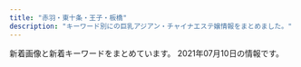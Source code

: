 ```yaml
---
title: "赤羽・東十条・王子・板橋"
description: "キーワード別にの巨乳アジアン・チャイナエステ嬢情報をまとめました。"
---
```


新着画像と新着キーワードをまとめています。
2021年07月10日の情報です。

<DmmAffiliateIns />
<KeywordTable
  shops={
    [
    {
        "img_links": [
            "https://nippori-massage.com/images/main-sp.jpg",
            "https://nippori-massage.com/room/room-l1.jpg",
            "https://nippori-massage.com/images/esthe1.jpg",
            "https://nippori-massage.com/room/room-l3.jpg",
            "https://nippori-massage.com/room/room-l4.jpg",
            "https://scdn.line-apps.com/n/line_add_friends/btn/ja.png",
            "https://nippori-massage.com/line/line-qr.png",
            "https://nippori-massage.com/footer/footer-line.png",
            "https://nippori-massage.com/line/10min-coupon.png",
            "https://nippori-massage.com/images/header3.png",
            "https://nippori-massage.com/icon/facebook.png",
            "https://nippori-massage.com/icon/yelp.png",
            "https://nippori-massage.com/room/room-l2.jpg",
            "https://nippori-massage.com/staff/ai-s2.jpg",
            "https://nippori-massage.com/images/line_friend.png",
            "https://nippori-massage.com/images/main1.jpg",
            "https://nippori-massage.com/staff/ai-l2.jpg",
            "https://nippori-massage.com/mens-esthe/2021/04/15/sakura-s1.jpg",
            "https://nippori-massage.com/footer/footer-staff.png",
            "https://nippori-massage.com/images/clear.png",
            "https://nippori-massage.com/staff/ai-l1.jpg",
            "https://nippori-massage.com//icon/facebook.png",
            "https://nippori-massage.com/footer/footer-tel.png",
            "https://nippori-massage.com/images/qrcode.png",
            "https://nippori-massage.com/images/esthe2.jpg",
            "https://nippori-massage.com/images/obi.jpg",
            "https://nippori-massage.com/icon/line.png",
            "https://nippori-massage.com/staff/sakura-l1.jpg",
            "https://nippori-massage.com/staff/ai-s1.jpg",
            "https://nippori-massage.com/icon/twitter.png",
            "https://nippori-massage.com/images/esthe3.jpg",
            "https://nippori-massage.com/staff/sakura-s1.jpg",
            "https://nippori-massage.com/images/esthe4.jpg",
            "https://nippori-massage.com/mens-esthe/2021/06/19/ai-s1.jpg"
        ],
        "keywords": {},
        "name": "\u56de\u697d\u82d1",
        "url": "https://nippori-massage.com/",
        "station": "\u5c3e\u4e45\u99c5"
    },
    {
        "img_links": [
            "http://www.crossu.xyz/templets/default/picture/staff_t.jpg",
            "http://www.crossu.xyz/uploads/191129/1-19112914393CK.jpg",
            "http://www.crossu.xyz/uploads/200528/1-20052Q52142229.jpg",
            "http://www.crossu.xyz/templets/default/picture/news.jpg",
            "http://www.crossu.xyz/uploads/180621/1-1P621101232H4.jpg",
            "http://www.crossu.xyz/templets/default/picture/interior_t.jpg",
            "http://www.crossu.xyz/uploads/allimg/180620/1-1P6201013133b.jpg",
            "http://www.crossu.xyz/uploads/180620/1-1P62010154K00.png",
            "http://www.crossu.xyz/templets/default/picture/rec1.png",
            "http://www.crossu.xyz/uploads/181211/1-1Q2111433162D.jpg",
            "http://www.crossu.xyz/uploads/190924/1-1Z9241056212J.jpg",
            "http://www.crossu.xyz/templets/default/picture/head.jpg",
            "http://www.crossu.xyz/uploads/180620/1-1P62010193X63.jpg",
            "http://www.crossu.xyz/uploads/191119/1-19111915043V27.jpg"
        ],
        "station": "JR\u738b\u5b50\u99c5\u5317\u53e3",
        "keywords": {
            "\u30bb\u30af\u30b7\u30fc": 5
        },
        "name": "\u685c\u306e\u604b",
        "url": "http://www.crossu.xyz/"
    },
    {
        "url": "http://angel-aroma.net/",
        "keywords": {
            "84": 2,
            "87": 2,
            "86": 4,
            "82": 2
        },
        "name": "\u30c0\u30fc\u30ea\u30f3",
        "img_links": [
            "http://angel-aroma.net/img/no.png",
            "http://angel-aroma.net/img/sta5.jpg",
            "http://angel-aroma.net/img/sta1.jpg",
            "http://angel-aroma.net/img/sta3.jpg",
            "http://angel-aroma.net/img/top.jpg",
            "http://angel-aroma.net/img/m30.jpg",
            "http://angel-aroma.net/img/m3.jpg",
            "http://angel-aroma.net/img/sta2.jpg",
            "http://angel-aroma.net/img/m20.jpg",
            "http://angel-aroma.net/img/m2.jpg",
            "http://angel-aroma.net/img/m1.jpg",
            "http://angel-aroma.net/img/m6.jpg",
            "http://angel-aroma.net/img/stafft.jpg",
            "http://angel-aroma.net/img/qr.jpg",
            "http://angel-aroma.net/img/sta6.jpg",
            "http://angel-aroma.net/img/m4.jpg",
            "http://angel-aroma.net/img/m5.jpg",
            "http://angel-aroma.net/img/m10.jpg"
        ],
        "station": "JR\u8d64\u7fbd\u99c5\u6771\u53e3"
    },
    {
        "name": "Only one \uff5e\u30aa\u30f3\u30ea\u30fc\u30ef\u30f3\uff5e",
        "url": "http://www.roserelaxation.info/",
        "img_links": [
            "http://www.roserelaxation.info/upload/201801/1517150493.jpg",
            "http://www.roserelaxation.info/upload/201712/thumb/1512155748.jpg",
            "http://www.roserelaxation.info/upload/images/20171206_132823.jpg",
            "http://www.roserelaxation.info/upload/201808/thumb_dis/1535596152.jpg",
            "http://www.roserelaxation.info/upload/202007/1594636355.jpg",
            "http://www.roserelaxation.info/upload/202007/thumb_dis/1594636684.jpg",
            "http://www.roserelaxation.info/upload/201712/1512155748.jpg",
            "http://www.roserelaxation.info/upload/201801/thumb_dis/1517150493.jpg",
            "http://www.roserelaxation.info/upload/202007/thumb/1594636684.jpg",
            "http://www.roserelaxation.info/upload/201807/thumb/1531195952.jpg",
            "http://www.roserelaxation.info/upload/202007/thumb_dis/1594636355.jpg",
            "http://www.roserelaxation.info/upload/202008/1598846272.jpg",
            "http://www.roserelaxation.info/upload/201708/1502280972.jpg",
            "http://www.roserelaxation.info/upload/images/20170706_091357.jpg",
            "http://www.roserelaxation.info/upload/201801/thumb/1517150493.jpg",
            "http://www.roserelaxation.info/upload/images/20171206_133002.jpg",
            "http://www.roserelaxation.info/upload/201807/1531195952.jpg",
            "http://www.roserelaxation.info/upload/202007/thumb_dis/1594636322.jpg",
            "http://www.roserelaxation.info/upload/202007/thumb/1594636355.jpg",
            "http://www.roserelaxation.info/upload/201707/1499300573.jpg",
            "http://www.roserelaxation.info/upload/202007/thumb/1594636246.jpg",
            "http://www.roserelaxation.info/upload/images/20171214_032900.jpg",
            "http://www.roserelaxation.info/upload/201708/thumb_dis/1502280972.jpg",
            "http://www.roserelaxation.info/upload/201807/thumb/1531195547.jpg",
            "http://www.roserelaxation.info/upload/201807/1531197286.jpg",
            "http://www.roserelaxation.info/upload/images/20170525_102731.jpg",
            "http://www.roserelaxation.info/upload/201807/1531195547.jpg",
            "http://www.roserelaxation.info/upload/202007/thumb_dis/1594636246.jpg",
            "http://www.roserelaxation.info/upload/201807/thumb_dis/1531197286.jpg",
            "http://www.roserelaxation.info/upload/images/20171206_132919.jpg",
            "http://www.roserelaxation.info/upload/202007/1594636684.jpg",
            "http://www.roserelaxation.info/upload/201712/thumb_dis/1512155748.jpg",
            "http://www.roserelaxation.info/upload/201807/thumb_dis/1531195952.jpg",
            "http://www.roserelaxation.info/upload/201807/thumb_dis/1531195547.jpg",
            "http://www.roserelaxation.info/upload/202007/1594636246.jpg",
            "http://www.roserelaxation.info/upload/images/20170613_104732.jpg",
            "http://www.roserelaxation.info/upload/images/20171206_132851.jpg"
        ],
        "keywords": {},
        "station": "JR\u8d64\u7fbd\u99c5\u5357\u53e3"
    },
    {
        "station": "\u84ee\u6839\u99c5\u6771\u53e3",
        "img_links": [
            "http://www.l-yuri.work/staff/kaori.jpg",
            "http://www.l-yuri.work/images/int2.png",
            "http://www.l-yuri.work/images/news.png",
            "http://www.l-yuri.work/images/2.png",
            "http://www.l-yuri.work/images/staff_t.jpg",
            "http://www.l-yuri.work/images/5.png",
            "http://www.l-yuri.work/staff/miki.jpg",
            "http://www.l-yuri.work/images/tg.jpg",
            "http://www.l-yuri.work/img/miki1.jpg",
            "http://www.l-yuri.work/img/kaori1.jpg",
            "http://www.l-yuri.work/images/head.jpg",
            "http://www.l-yuri.work/images/h_line.jpg",
            "http://www.l-yuri.work/images/s1.png",
            "http://www.l-yuri.work/images/interior_t.jpg",
            "http://www.l-yuri.work/images/tel.jpg",
            "http://www.l-yuri.work/images/mobile.jpg",
            "http://www.l-yuri.work/images/6.png",
            "http://www.l-yuri.work/images/int1.png",
            "http://www.l-yuri.work/staff/ruru.jpg",
            "http://www.l-yuri.work/img/ruru1.jpg",
            "http://www.l-yuri.work/images/sys.png"
        ],
        "keywords": {},
        "name": "\u767e\u5408",
        "url": "http://www.l-yuri.work/"
    },
    {
        "url": "http://coconat.work/",
        "img_links": [
            "http://coconat.work/staff/yuyu1.jpg",
            "http://coconat.work/images/news.jpg",
            "http://coconat.work/staff/yuko1.jpg",
            "http://coconat.work/images/staff_t.jpg",
            "http://coconat.work/images/interior_t.jpg",
            "http://coconat.work/images/m-top004.jpg",
            "http://coconat.work/images/m-head01.jpg",
            "http://coconat.work/staff/rina1.jpg",
            "http://coconat.work/images/call.png",
            "http://coconat.work/staff/ayaka1.jpg",
            "http://coconat.work/images/news_t.jpg"
        ],
        "station": "JR\u8d64\u7fbd\u99c5\u6771\u53e3",
        "name": "\u30b3\u30b3\u30ca\u30c3\u30c4",
        "keywords": {
            "E": 5,
            "85": 5,
            "86": 10,
            "D": 10,
            "87": 5,
            "C": 5
        }
    },
    {
        "keywords": {},
        "name": "Lucky",
        "img_links": [],
        "station": "JR\u738b\u5b50\u99c5\u5317\u53e3",
        "url": "https://kirakira.xyz.mn/"
    },
    {
        "img_links": [
            "http://barbie.work/images/sm.jpg",
            "http://barbie.work/staff/himari.jpg",
            "http://barbie.work/images/news.png",
            "http://barbie.work/sp/img/marin2.jpg",
            "http://barbie.work/sp/images/int2.jpg",
            "http://barbie.work/sp/menu/top.jpg",
            "http://barbie.work/sp/menu/staff.jpg",
            "http://barbie.work/images/3.jpg",
            "http://barbie.work/sp/images/ac1.jpg",
            "http://barbie.work/sp/staff/himari.jpg",
            "http://barbie.work/sp/staff/kumi.jpg",
            "http://barbie.work/img/asami2.jpg",
            "http://barbie.work/images/rec2.png",
            "http://barbie.work/images/sys.png",
            "http://barbie.work/img/rika2.jpg",
            "http://barbie.work/images/5.jpg",
            "http://barbie.work/sp/img/rika1.jpg",
            "http://barbie.work/sp/img/kumi2.jpg",
            "http://barbie.work/images/int1.png",
            "http://barbie.work/images/2.jpg",
            "http://barbie.work/sp/img/natuki1.jpg",
            "http://barbie.work/images/rec1.jpg",
            "http://barbie.work/sp/img/natuki2.jpg",
            "http://barbie.work/sp/img/asami2.jpg",
            "http://barbie.work/sp/images/rec1.jpg",
            "http://barbie.work/sp/img/asami1.jpg",
            "http://barbie.work/img/asami1.jpg",
            "http://barbie.work/staff/rika.jpg",
            "http://barbie.work/img/himari1.jpg",
            "http://barbie.work/sp/images/news.jpg",
            "http://barbie.work/img/rika1.jpg",
            "http://barbie.work/images/interior_t.jpg",
            "http://barbie.work/sp/images/sys.jpg",
            "http://barbie.work/sp/images/newsb.png",
            "http://barbie.work/images/sisu_t.jpg",
            "http://barbie.work/img/marin1.jpg",
            "http://barbie.work/images/tgirl.jpg",
            "http://barbie.work/sp/images/int1.png",
            "http://barbie.work/images/int3.jpg",
            "http://barbie.work/img/kumi2.jpg",
            "http://barbie.work/images/6.jpg",
            "http://barbie.work/sp/img/himari2.jpg",
            "http://barbie.work/sp/images/head.jpg",
            "http://barbie.work/sp/staff/rika.jpg",
            "http://barbie.work/sp/images/b2.jpg",
            "http://barbie.work/img/himari2.jpg",
            "http://barbie.work/sp/img/himari1.jpg",
            "http://barbie.work/img/natuki2.jpg",
            "http://barbie.work/images/int2.jpg",
            "http://barbie.work/sp/img/rika2.jpg",
            "http://barbie.work/sp/images/staff_t.jpg",
            "http://barbie.work/img/natuki1.jpg",
            "http://barbie.work/images/head.jpg",
            "http://barbie.work/images/ac1.jpg",
            "http://barbie.work/images/staff_t.jpg",
            "http://barbie.work/sp/images/interior_t.jpg",
            "http://barbie.work/images/sisu.jpg",
            "http://barbie.work/sp/images/int3.jpg",
            "http://barbie.work/sp/images/sisu_t.jpg",
            "http://barbie.work/staff/natuki.jpg",
            "http://barbie.work/sp/images/tel.jpg",
            "http://barbie.work/sp/img/marin1.jpg",
            "http://barbie.work/images/4.jpg",
            "http://barbie.work/staff/asami.jpg",
            "http://barbie.work/sp/staff/asami.jpg",
            "http://barbie.work/images/b1.jpg",
            "http://barbie.work/img/kumi1.jpg",
            "http://barbie.work/sp/img/kumi1.jpg",
            "http://barbie.work/img/marin2.jpg",
            "http://barbie.work/sp/images/topgirl.jpg",
            "http://barbie.work/staff/kumi.jpg",
            "http://barbie.work/images/tr.jpg",
            "http://barbie.work/sp/images/b1.jpg",
            "http://barbie.work/sp/images/rec2.png",
            "http://barbie.work/sp/images/footer.png",
            "http://barbie.work/images/1.jpg",
            "http://barbie.work/sp/staff/natuki.jpg",
            "http://barbie.work/images/up.png",
            "http://barbie.work/images/b2.jpg",
            "http://barbie.work/sp/staff/marin.jpg",
            "http://barbie.work/staff/marin.jpg",
            "http://barbie.work/sp/images/sisu.jpg"
        ],
        "name": "TUBAKI",
        "url": "http://barbie.work/",
        "station": "JR\u8d64\u7fbd\u99c5\u897f\u53e3",
        "keywords": {
            "E": 2,
            "86": 16,
            "84": 1,
            "85": 24,
            "D": 8
        }
    },
    {
        "name": "FLOWER",
        "img_links": [
            "http://esthe-japan.work/flower/upload/202004/1588153474.png"
        ],
        "station": "JR\u8d64\u7fbd\u99c5\u5357\u6539\u672d\u53e3(\u6771)",
        "url": "http://esthe-japan.work/flower/",
        "keywords": {
            "88": 3,
            "89": 3,
            "\u30bb\u30af\u30b7\u30fc": 6,
            "87": 3,
            "98": 1
        }
    },
    {
        "station": "JR\u6771\u5341\u6761\u99c5\u5317\u53e3",
        "url": "http://shanshan-esthe.com/",
        "img_links": [
            "http://shanshan-esthe.com/img/sta0.jpg",
            "http://shanshan-esthe.com/img/st14.jpg",
            "http://shanshan-esthe.com/img/no.png",
            "http://shanshan-esthe.com/img/st16.jpg",
            "http://shanshan-esthe.com/img/sta14.jpg"
        ],
        "name": "\u9999\u9999",
        "keywords": {
            "D": 2,
            "86": 2
        }
    },
    {
        "url": "https://wagaya.xyz.mn/",
        "keywords": {
            "85": 10,
            "86": 5,
            "C": 11,
            "83": 5,
            "D": 20
        },
        "name": "\u6211\u304c\u5bb6",
        "station": "JR\u738b\u5b50\u99c5\u4e2d\u592e\u53e3",
        "img_links": [
            "https://wagaya.xyz.mn/images/s_news.png",
            "https://wagaya.xyz.mn/images/nbj1.png",
            "https://wagaya.xyz.mn/photos/sites/56/2021/06/2021061105332195.jpg",
            "https://wagaya.xyz.mn/images/s_staff.png",
            "https://wagaya.xyz.mn/images/mobile.jpg",
            "https://wagaya.xyz.mn/images/top.jpg",
            "https://wagaya.xyz.mn/photos/sites/56/2021/04/202104050602539.jpg",
            "https://wagaya.xyz.mn/photos/sites/56/2021/04/2021041205512961.jpg",
            "https://wagaya.xyz.mn/photos/sites/56/2021/04/2021041205512892.jpg"
        ]
    },
    {
        "station": "JR\u8d64\u7fbd\u99c5",
        "url": "http://himawari.one/",
        "name": "\u3072\u307e\u308f\u308a",
        "img_links": [
            "http://himawari.one/images/side3.png",
            "http://himawari.one/images/flash1.jpg",
            "http://himawari.one/images/g1.jpg",
            "http://himawari.one/images/top_bn1.jpg",
            "http://himawari.one/images/g3.jpg",
            "http://himawari.one/images/flash.jpg",
            "http://himawari.one/images/top.png",
            "http://himawari.one/images/top_bn2.jpg"
        ],
        "keywords": {
            "C": 7
        }
    },
    {
        "url": "http://esthe-taiwanaroma.com/",
        "img_links": [
            "http://esthe-taiwanaroma.com/img/head_img.png",
            "http://esthe-taiwanaroma.com/img/tel_img.png",
            "http://esthe-taiwanaroma.com/img/4ugai.png",
            "http://esthe-taiwanaroma.com/img/2biore.png",
            "http://esthe-taiwanaroma.com/img/anna.png",
            "http://esthe-taiwanaroma.com/img/emi001.jpg",
            "http://esthe-taiwanaroma.com/img/kasumi.jpg",
            "http://esthe-taiwanaroma.com/img/mask03.jpg",
            "http://esthe-taiwanaroma.com/img/pagetop.png",
            "http://esthe-taiwanaroma.com/img/topbg02.jpg",
            "http://esthe-taiwanaroma.com/img/sara2.jpg",
            "http://esthe-taiwanaroma.com/img/corona-3.jpg",
            "http://esthe-taiwanaroma.com/img/iphone.png",
            "http://esthe-taiwanaroma.com/img/miyun.jpg",
            "http://esthe-taiwanaroma.com/img/mask04.jpg",
            "http://esthe-taiwanaroma.com/img/mask02.jpg",
            "http://esthe-taiwanaroma.com/img/corona-5.jpg",
            "http://esthe-taiwanaroma.com/img/yuki.jpg",
            "http://esthe-taiwanaroma.com/img/corona-4.jpg",
            "http://esthe-taiwanaroma.com/img/tel_img_touitsu.png",
            "http://esthe-taiwanaroma.com/img/3kenon.png",
            "http://esthe-taiwanaroma.com/img/hina.jpg",
            "http://esthe-taiwanaroma.com/img/sara002.jpg",
            "http://esthe-taiwanaroma.com/img/mask05.jpg",
            "http://esthe-taiwanaroma.com/img/mask01.jpg",
            "http://esthe-taiwanaroma.com/img/mika2.jpg",
            "http://esthe-taiwanaroma.com/img/miyu.jpg",
            "http://esthe-taiwanaroma.com/img/erika01.jpg",
            "http://esthe-taiwanaroma.com/img/miho4.jpg",
            "http://esthe-taiwanaroma.com/img/aoi.jpg",
            "http://esthe-taiwanaroma.com/img/mami03.png",
            "http://esthe-taiwanaroma.com/img/ami.jpg",
            "http://esthe-taiwanaroma.com/img/photo_01.jpg",
            "http://esthe-taiwanaroma.com/img/1purazuma.png",
            "http://esthe-taiwanaroma.com/img/mami.jpg",
            "http://esthe-taiwanaroma.com/img/corona-2.jpg",
            "http://esthe-taiwanaroma.com/img/ogikubo/riko02.jpg"
        ],
        "name": "\u53f0\u6e7e\u30a2\u30ed\u30de",
        "station": "JR\u8d64\u7fbd\u99c5\u5357\u53e3",
        "keywords": {}
    },
    {
        "img_links": [
            "http://oji.pink/images/g5.jpg",
            "http://oji.pink/images/1.png",
            "http://oji.pink/images/top.jpg",
            "http://oji.pink/images/r3.jpg",
            "http://oji.pink/images/g2.jpg",
            "http://oji.pink/images/r1.jpg",
            "http://oji.pink/images/new1.jpg",
            "http://oji.pink/images/g0.jpg",
            "http://oji.pink/images/r4.jpg",
            "http://oji.pink/images/3.png",
            "http://oji.pink/images/zi_staff.png",
            "http://oji.pink/images/g7.jpg",
            "http://oji.pink/images/g1.jpg",
            "http://oji.pink/images/zi_link.png",
            "http://oji.pink/images/yuki.jpg",
            "http://oji.pink/images/aki.jpg",
            "http://oji.pink/images/mobile.jpg",
            "http://oji.pink/images/r2.jpg"
        ],
        "name": "\u7f8e\u5065",
        "url": "http://oji.pink/",
        "station": "JR\u738b\u5b50\u99c5\u5317\u53e3",
        "keywords": {
            "C": 15
        }
    },
    {
        "station": "JR\u8d64\u7fbd\u99c5\u6771\u53e3",
        "img_links": [
            "https://dream.ests.jp/images/end.png",
            "https://dream.ests.jp/images/s_therapist.jpg",
            "https://dream.ests.jp/images/line.png",
            "https://dream.ests.jp/photos/sites/12/2021/03/2021031110483021.jpg",
            "https://dream.ests.jp/images/mobile.jpg",
            "https://dream.ests.jp/images/news_bj3.jpg",
            "https://dream.ests.jp/images/s_link.jpg",
            "https://dream.ests.jp/photos/sites/12/2021/03/2021031110483161.jpg",
            "https://dream.ests.jp/images/s_news.jpg",
            "https://dream.ests.jp/images/staff_bj3.jpg",
            "https://dream.ests.jp/photos/sites/12/2021/03/2021031110482840.jpg",
            "https://dream.ests.jp/images/s_pick.png",
            "https://dream.ests.jp/images/top.png",
            "https://dream.ests.jp/images/2.jpg",
            "https://dream.ests.jp/images/new.jpg",
            "https://dream.ests.jp/images/1.jpg",
            "https://dream.ests.jp/photos/sites/12/2021/03/2021031110482744.jpg"
        ],
        "keywords": {
            "85": 2,
            "D": 6,
            "E": 2,
            "C": 12,
            "87": 2,
            "86": 4
        },
        "name": "\u30a2\u30ed\u30de\u30c9\u30ea\u30fc\u30e0",
        "url": "https://dream.ests.jp/"
    },
    {
        "name": "GOOD TIME",
        "keywords": {
            "D": 10,
            "\u30bb\u30af\u30b7\u30fc": 3,
            "85": 2,
            "87": 10
        },
        "img_links": [
            "http://www.goodtime.iesjp.com/photo_news/upimg/6226360739cbd5fa6e_0.jpg",
            "http://www.goodtime.iesjp.com/images/m-head.jpg",
            "http://www.goodtime.iesjp.com/images/m-right.jpg",
            "http://www.goodtime.iesjp.com/files/007.jpg",
            "http://www.goodtime.iesjp.com/files/003.jpg",
            "http://www.goodtime.iesjp.com/images/m-top03.jpg",
            "http://www.goodtime.iesjp.com/files/006.jpg",
            "http://www.goodtime.iesjp.com/photo_news/upimg/3943160b5eaf8ad73c_1.jpg",
            "http://www.goodtime.iesjp.com/images/m-top02.jpg",
            "http://www.goodtime.iesjp.com/images/m-left.jpg",
            "http://www.goodtime.iesjp.com/images/m-top-right01.jpg",
            "http://www.goodtime.iesjp.com/photo_news/upimg/22286608910ac9b0db_0.jpg",
            "http://www.goodtime.iesjp.com/images/m-top-right02.jpg",
            "http://www.goodtime.iesjp.com/photo_news/upimg/7552960e3d2d1957f0_0.jpg",
            "http://www.goodtime.iesjp.com/images/top-left01.jpg",
            "http://www.goodtime.iesjp.com/images/call.png",
            "http://www.goodtime.iesjp.com/files/004.jpg",
            "http://www.goodtime.iesjp.com/files/001.jpg",
            "http://www.goodtime.iesjp.com/files/008.jpg",
            "http://www.goodtime.iesjp.com/images/m-top-right04.jpg",
            "http://www.goodtime.iesjp.com/photo_news/upimg/3462960a1ab283cd4a_0.jpg",
            "http://www.goodtime.iesjp.com/images/m-yejiao.jpg",
            "http://www.goodtime.iesjp.com/images/m-top-right03.jpg"
        ],
        "url": "http://www.goodtime.iesjp.com/",
        "station": "\u8d64\u7fbd\u5ca9\u6df5\u99c52\u756a\u51fa\u53e3"
    },
    {
        "img_links": [
            "http://www.e-baby.work/staff/rina1.jpg",
            "http://www.e-baby.work/staff/kumi1.jpg",
            "http://www.e-baby.work/staff/karen1.jpg",
            "http://www.e-baby.work/staff/haru1.jpg",
            "http://www.e-baby.work/staff/mihoc.jpg",
            "http://www.e-baby.work/img/all/loader.png",
            "http://www.e-baby.work/img/all/icon2.png",
            "http://www.e-baby.work/staff/yuka1.jpg",
            "http://www.e-baby.work/staff/maya1.jpg",
            "http://www.e-baby.work/staff/miho1.jpg"
        ],
        "url": "http://www.e-baby.work/",
        "name": "\u30a2\u30a4\u30ea\u30b9",
        "station": "JR\u8d64\u7fbd\u99c5\u6771\u53e3",
        "keywords": {
            "85": 1,
            "D": 3,
            "E": 3,
            "C": 1,
            "87": 2,
            "89": 1,
            "84": 1,
            "86": 2
        }
    },
    {
        "station": "JR\u8d64\u7fbd\u99c5\u6771\u53e3",
        "name": "\u83ef\u8276",
        "img_links": [
            "http://www.kaen.relaxmens.com/files/005.jpg",
            "http://www.kaen.relaxmens.com/images/acc5.jpg",
            "http://www.kaen.relaxmens.com/images/sp_top.jpg",
            "http://www.kaen.relaxmens.com/files/001.jpg",
            "http://www.kaen.relaxmens.com/files/010.jpg",
            "http://www.kaen.relaxmens.com/images/kanban.jpg",
            "http://www.kaen.relaxmens.com/files/007.jpg",
            "http://www.kaen.relaxmens.com/images/acc2.jpg",
            "http://www.kaen.relaxmens.com/images/acc3.jpg",
            "http://www.kaen.relaxmens.com/files/002.jpg",
            "http://www.kaen.relaxmens.com/images/maining.jpg",
            "http://www.kaen.relaxmens.com/photo_news/upimg/7481460dc2d3735975_0.jpg",
            "http://www.kaen.relaxmens.com/images/tit_therapist.png",
            "http://www.kaen.relaxmens.com/images/sp_tit_therapist.png",
            "http://www.kaen.relaxmens.com/files/006.jpg",
            "http://www.kaen.relaxmens.com/images/img_tel.png",
            "http://www.kaen.relaxmens.com/images/sp_tit_new.png",
            "http://www.kaen.relaxmens.com/images/tit_new.png",
            "http://www.kaen.relaxmens.com/images/acc1.jpg",
            "http://www.kaen.relaxmens.com/images/acc4.jpg",
            "http://www.kaen.relaxmens.com/files/008.jpg",
            "http://www.kaen.relaxmens.com/images/top.jpg",
            "http://www.kaen.relaxmens.com/files/009.jpg"
        ],
        "keywords": {
            "85": 30,
            "D": 12,
            "E": 6,
            "86": 6,
            "C": 30,
            "87": 12
        },
        "url": "http://www.kaen.relaxmens.com/"
    },
    {
        "station": "JR\u6771\u5341\u6761\u99c5\u5317\u53e3",
        "keywords": {},
        "img_links": [
            "https://higashijujo-mensesthe.com/2019/08/10/kimi-s1.jpg",
            "https://higashijujo-mensesthe.com/menu/gallery.png",
            "https://higashijujo-mensesthe.com/images/footer-l.png",
            "https://higashijujo-mensesthe.com/images/main-sp.jpg",
            "https://higashijujo-mensesthe.com/2020/02/29/lime-s1.jpg",
            "https://higashijujo-mensesthe.com/room/room-l1.jpg",
            "https://higashijujo-mensesthe.com/icon/line.png",
            "https://higashijujo-mensesthe.com/images/header3.png",
            "https://higashijujo-mensesthe.com/staff/satomi-l1.jpg",
            "https://higashijujo-mensesthe.com/staff/lime-s1.jpg",
            "https://higashijujo-mensesthe.com/button/staff.png",
            "https://higashijujo-mensesthe.com/images/clear.png",
            "https://higashijujo-mensesthe.com/staff/kimi-s1.jpg",
            "https://higashijujo-mensesthe.com/2019/10/21/rika-s1.jpg",
            "https://higashijujo-mensesthe.com/2019/08/22/runa-s1.jpg",
            "https://higashijujo-mensesthe.com/room/room-l3.jpg",
            "https://higashijujo-mensesthe.com/staff/runa-l1.jpg",
            "https://higashijujo-mensesthe.com/images/flower.png",
            "https://higashijujo-mensesthe.com/button/blog.png",
            "https://higashijujo-mensesthe.com/room/room-l2.jpg",
            "https://higashijujo-mensesthe.com/images/main1.jpg",
            "https://higashijujo-mensesthe.com/staff/runa-s1.jpg",
            "https://higashijujo-mensesthe.com/staff/lime-l1.jpg",
            "https://higashijujo-mensesthe.com/images/camp.jpg",
            "https://higashijujo-mensesthe.com/room/room-l4.jpg",
            "https://higashijujo-mensesthe.com/room/esthe1.jpg",
            "https://higashijujo-mensesthe.com/room/esthe3.jpg",
            "https://higashijujo-mensesthe.com/menu/info.png",
            "https://higashijujo-mensesthe.com/menu/home.png",
            "https://higashijujo-mensesthe.com/2019/08/23/satomi-s1.jpg",
            "https://higashijujo-mensesthe.com/staff/rika-l1.jpg",
            "https://higashijujo-mensesthe.com/staff/kimi-l1.jpg",
            "https://higashijujo-mensesthe.com/images/footer-r.png",
            "https://higashijujo-mensesthe.com/images/qrcode.png",
            "https://higashijujo-mensesthe.com/staff/rika-s1.jpg",
            "https://higashijujo-mensesthe.com/icon/twitter.png",
            "https://higashijujo-mensesthe.com/staff/kimi-l2.jpg",
            "https://higashijujo-mensesthe.com/staff/kimi-s2.jpg",
            "https://higashijujo-mensesthe.com/icon/facebook.png",
            "https://higashijujo-mensesthe.com/button/home.png",
            "https://higashijujo-mensesthe.com/icon/yelp.png",
            "https://higashijujo-mensesthe.com/staff/satomi-s1.jpg",
            "https://higashijujo-mensesthe.com/menu/blog.png",
            "https://higashijujo-mensesthe.com/room/esthe2.jpg",
            "https://higashijujo-mensesthe.com/menu/friend.png"
        ],
        "name": "Love Sea",
        "url": "https://higashijujo-mensesthe.com/"
    },
    {
        "keywords": {
            "\u4e73": 1,
            "D": 5,
            "87": 1,
            "85": 2,
            "C": 1
        },
        "url": "http://figret.xyz/",
        "name": "\u7e01\u697d",
        "img_links": [
            "http://figret.xyz/static/picture/info1.jpg",
            "http://figret.xyz/static/picture/bar-infomation.png",
            "http://figret.xyz/static/picture/bar-girls.png",
            "http://figret.xyz/static/picture/info2.jpg",
            "http://figret.xyz/uploads/210517/1-21051G0253T50.jpg",
            "http://figret.xyz/uploads/210501/1-2105011FK05b.jpg",
            "http://figret.xyz/static/picture/bar-inte.png",
            "http://figret.xyz/uploads/200520/1-200520100430557.jpg",
            "http://figret.xyz/uploads/200520/1-200520094144146.jpg",
            "http://figret.xyz/static/picture/girls-bar.png",
            "http://figret.xyz/uploads/200520/1-200520100455411.jpg",
            "http://figret.xyz/static/picture/info_text.jpg",
            "http://figret.xyz/uploads/210515/1-2105151454123F.jpg",
            "http://figret.xyz/static/picture/bar-news.png"
        ],
        "station": "JR\u5341\u6761\u99c5\u5357\u53e3"
    },
    {
        "url": "http://lastpara.net/",
        "img_links": [
            "http://lastpara.net/image/cast/cast_259_1_s.jpg",
            "http://lastpara.net/img/recuit.png",
            "http://lastpara.net/img/event/camp_top_02.jpg",
            "http://lastpara.net/image/cast/cast_263_1_l.jpg",
            "http://lastpara.net/image/cast/cast_255_1_l.jpg",
            "http://lastpara.net/image/cast/cast_259_1_l.jpg",
            "http://lastpara.net/image/cast/cast_286_1_l.jpg",
            "http://lastpara.net/img/news-ttl.jpg",
            "http://lastpara.net/image/cast/cast_265_1_l.jpg",
            "http://lastpara.net/image/cast/cast_287_1_s.jpg",
            "http://lastpara.net/image/cast/cast_286_1_s.jpg",
            "http://lastpara.net/image/cast/cast_256_1_s.jpg",
            "http://lastpara.net/image/cast/cast_256_1_l.jpg",
            "http://lastpara.net/image/cast/cast_287_1_l.jpg",
            "http://lastpara.net/image/cast/cast_261_1_l.jpg",
            "http://lastpara.net/image/cast/cast_262_1_l.jpg",
            "http://lastpara.net/image/cast/cast_265_1_s.jpg",
            "http://lastpara.net/image/cast/cast_263_1_s.jpg"
        ],
        "name": "Last Paradise \uff5e\u30e9\u30b9\u30c8\u30d1\u30e9\u30c0\u30a4\u30b9\uff5e",
        "keywords": {
            "86": 4,
            "84": 4,
            "90": 2,
            "85": 9
        },
        "station": "JR\u8d64\u7fbd\u99c5\u5357\u53e3"
    },
    {
        "keywords": {
            "87": 4,
            "D": 5,
            "86": 1
        },
        "name": "Darling \uff5e\u30c0\u30fc\u30ea\u30f3\uff5e",
        "url": "http://www.darling.esjp.info/",
        "img_links": [
            "http://www.darling.esjp.info/files/002.jpg",
            "http://www.darling.esjp.info/img/stt.jpg",
            "http://www.darling.esjp.info/img/nav-002.png",
            "http://www.darling.esjp.info/img/nav-001.png",
            "http://www.darling.esjp.info/img/nav-006.png",
            "http://www.darling.esjp.info/files/008.jpg",
            "http://www.darling.esjp.info/files/001.jpg",
            "http://www.darling.esjp.info/img/stb.jpg",
            "http://www.darling.esjp.info/img/nav-004.png",
            "http://www.darling.esjp.info/files/003.jpg",
            "http://www.darling.esjp.info/files/007.jpg",
            "http://www.darling.esjp.info/img/nav-003.png",
            "http://www.darling.esjp.info/img/tel.png",
            "http://www.darling.esjp.info/img/top01.png",
            "http://www.darling.esjp.info/img/nav-005.png"
        ],
        "station": "JR\u8d64\u7fbd\u99c5\u5357\u53e3"
    }
]
}
/>
<DmmAffiliateScript />
